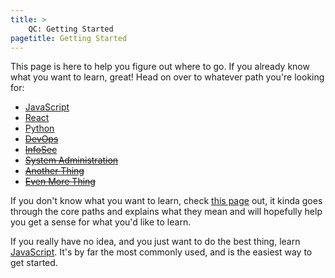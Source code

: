 ```yaml
---
title: >
    QC: Getting Started
pagetitle: Getting Started
---
```


This page is here to help you figure out where to go.  If you already know what you want to learn, great!  Head on over to whatever path you're looking for: 

- [JavaScript](/js)
- [React](/react)
- [Python](/python)
- ~~[DevOps](/devops)~~
- ~~[InfoSec](/infosec)~~
- ~~[System Administration](/sysadmin)~~
- ~~[Another Thing](/)~~
- ~~[Even More Thing](/)~~

If you don't know what you want to learn, check [this page](/languages) out, it kinda goes through the core paths and explains what they mean and will hopefully help you get a sense for what you'd like to learn.  


If you really have no idea, and you just want to do the best thing, learn [JavaScript](/js).  It's by far the most commonly used, and is the easiest way to get started.  
